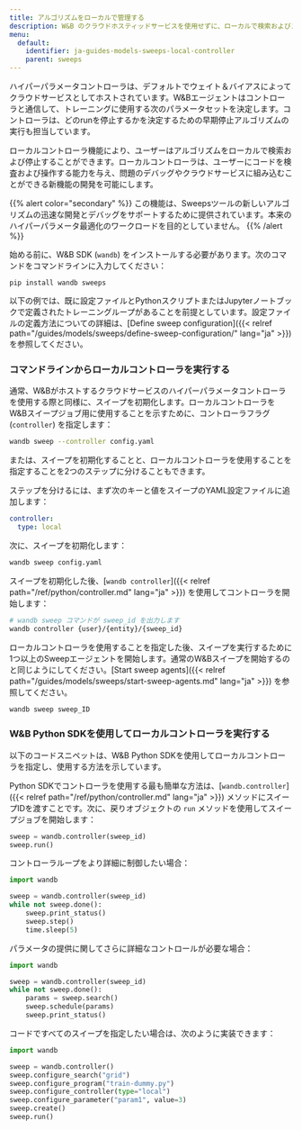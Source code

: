 ```yaml
---
title: アルゴリズムをローカルで管理する
description: W&B のクラウドホスティッドサービスを使用せずに、ローカルで検索およびストップアルゴリズムを実行します。
menu:
  default:
    identifier: ja-guides-models-sweeps-local-controller
    parent: sweeps
---
```


ハイパーパラメータコントローラは、デフォルトでウェイト＆バイアスによってクラウドサービスとしてホストされています。W&Bエージェントはコントローラと通信して、トレーニングに使用する次のパラメータセットを決定します。コントローラは、どのrunを停止するかを決定するための早期停止アルゴリズムの実行も担当しています。

ローカルコントローラ機能により、ユーザーはアルゴリズムをローカルで検索および停止することができます。ローカルコントローラは、ユーザーにコードを検査および操作する能力を与え、問題のデバッグやクラウドサービスに組み込むことができる新機能の開発を可能にします。

{{% alert color="secondary" %}}
この機能は、Sweepsツールの新しいアルゴリズムの迅速な開発とデバッグをサポートするために提供されています。本来のハイパーパラメータ最適化のワークロードを目的としていません。
{{% /alert %}}

始める前に、W&B SDK (`wandb`) をインストールする必要があります。次のコマンドをコマンドラインに入力してください：

```
pip install wandb sweeps 
```

以下の例では、既に設定ファイルとPythonスクリプトまたはJupyterノートブックで定義されたトレーニングループがあることを前提としています。設定ファイルの定義方法についての詳細は、[Define sweep configuration]({{< relref path="/guides/models/sweeps/define-sweep-configuration/" lang="ja" >}}) を参照してください。

### コマンドラインからローカルコントローラを実行する

通常、W&Bがホストするクラウドサービスのハイパーパラメータコントローラを使用する際と同様に、スイープを初期化します。ローカルコントローラをW&Bスイープジョブ用に使用することを示すために、コントローラフラグ (`controller`) を指定します：

```bash
wandb sweep --controller config.yaml
```

または、スイープを初期化することと、ローカルコントローラを使用することを指定することを2つのステップに分けることもできます。

ステップを分けるには、まず次のキーと値をスイープのYAML設定ファイルに追加します：

```yaml
controller:
  type: local
```

次に、スイープを初期化します：

```bash
wandb sweep config.yaml
```

スイープを初期化した後、[`wandb controller`]({{< relref path="/ref/python/controller.md" lang="ja" >}}) を使用してコントローラを開始します：

```bash
# wandb sweep コマンドが sweep_id を出力します
wandb controller {user}/{entity}/{sweep_id}
```

ローカルコントローラを使用することを指定した後、スイープを実行するために1つ以上のSweepエージェントを開始します。通常のW&Bスイープを開始するのと同じようにしてください。[Start sweep agents]({{< relref path="/guides/models/sweeps/start-sweep-agents.md" lang="ja" >}}) を参照してください。

```bash
wandb sweep sweep_ID
```

### W&B Python SDKを使用してローカルコントローラを実行する

以下のコードスニペットは、W&B Python SDKを使用してローカルコントローラを指定し、使用する方法を示しています。

Python SDKでコントローラを使用する最も簡単な方法は、[`wandb.controller`]({{< relref path="/ref/python/controller.md" lang="ja" >}}) メソッドにスイープIDを渡すことです。次に、戻りオブジェクトの `run` メソッドを使用してスイープジョブを開始します：

```python
sweep = wandb.controller(sweep_id)
sweep.run()
```

コントローラループをより詳細に制御したい場合：

```python
import wandb

sweep = wandb.controller(sweep_id)
while not sweep.done():
    sweep.print_status()
    sweep.step()
    time.sleep(5)
```

パラメータの提供に関してさらに詳細なコントロールが必要な場合：

```python
import wandb

sweep = wandb.controller(sweep_id)
while not sweep.done():
    params = sweep.search()
    sweep.schedule(params)
    sweep.print_status()
```

コードですべてのスイープを指定したい場合は、次のように実装できます：

```python
import wandb

sweep = wandb.controller()
sweep.configure_search("grid")
sweep.configure_program("train-dummy.py")
sweep.configure_controller(type="local")
sweep.configure_parameter("param1", value=3)
sweep.create()
sweep.run()
```